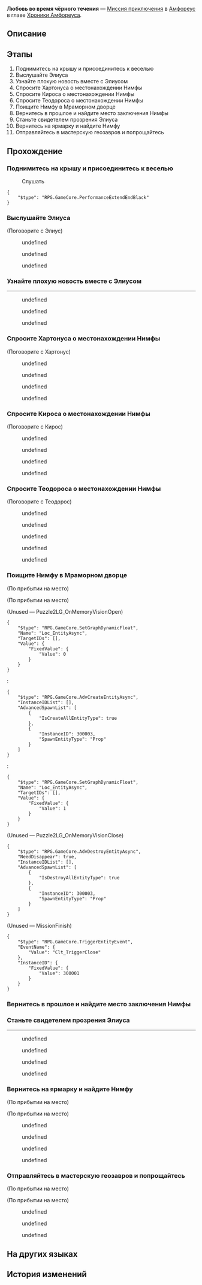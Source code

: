 {{Дополнить|Диалоги.}}
{{Миссия Инфобокс
|id              = 5000407
|Название        = 
|Изображение     = Миссия Любовь во время чёрного течения.png
|Тип             = Миссия приключения
|События         = 
|Глава           = Хроники Амфореуса
|Условия         = Завершена [[Миссия Освоения]] ''[[О серебряная колесница, мчись на тёмные земли]]''
|Персонажи       = Афрея; Кирос; Нимфа; Первопроходец; Подручный аристократа; Теодорос; Хартонус; Элиус
|СтартЛокация    = [[Амфореус]] — [[Вечный священный город Охема]]
|Мир             = Амфореус
|Предыдущая      = 
|Следующая       = 
|Награды         = Звёздный нефрит*10; Конденсированный эфир*2; Letters with Nympha*1 { text = Переписка с Нимфой }; Кредиты*5 000
}}
'''Любовь во время чёрного течения''' — [[Миссия приключения]] в [[Амфореус]] в главе [[Хроники Амфореуса]].

==Описание==
{{Описание|<!--официальное описание из Перекрёстка судеб-->}}

==Этапы==
# Поднимитесь на крышу и присоединитесь к веселью
# Выслушайте Элиуса
# Узнайте плохую новость вместе с Элиусом
# Спросите Хартонуса о местонахождении Нимфы
# Спросите Кироса о местонахождении Нимфы
# Спросите Теодороса о местонахождении Нимфы
# Поищите Нимфу в Мраморном дворце
# Вернитесь в прошлое и найдите место заключения Нимфы
# Станьте свидетелем прозрения Элиуса
# Вернитесь на ярмарку и найдите Нимфу
# Отправляйтесь в мастерскую геозавров и попрощайтесь

==Прохождение==
{{Дополнить}}

===Поднимитесь на крышу и присоединитесь к веселью===
{{Описание миссии|локация=Вечный священный город Охема|«Любовь - это тихий шёпот, который слышат лишь небеса». Вы стали случайным свидетелем тайного свидания влюблённой пары, и судя по их разговору, у них случилась какая-то размолвка...}}
{{Диалог Начало}}

:{{Диалог|?}} Слушать
<pre>{
	"$type": "RPG.GameCore.PerformanceExtendEndBlack"
}</pre>
:{{tx}}

{{Диалог Конец}}

===Выслушайте Элиуса===
{{Диалог Начало}}

;(Поговорите с Элиус)
:{{tx}}
<!--Unknown TalkSentence: 500047101-->
:{{Диалог|Arrow}} undefined
:<!--Unknown TalkSentence: 500047103-->
:<!--Unknown TalkSentence: 500047104-->
:<!--Unknown TalkSentence: 500047105-->
:<!--Unknown TalkSentence: 500047106-->
:<!--Unknown TalkSentence: 500047107-->
:<!--Unknown TalkSentence: 500047108-->
:<!--Unknown TalkSentence: 500047109-->
:<!--Unknown TalkSentence: 500047110-->
:<!--Unknown TalkSentence: 500047111-->
:<!--Unknown TalkSentence: 500047112-->
:{{Диалог|Arrow}} undefined
:<!--Unknown TalkSentence: 500047105-->
:<!--Unknown TalkSentence: 500047106-->
:<!--Unknown TalkSentence: 500047107-->
:<!--Unknown TalkSentence: 500047108-->
:<!--Unknown TalkSentence: 500047109-->
:<!--Unknown TalkSentence: 500047110-->
:<!--Unknown TalkSentence: 500047111-->
:<!--Unknown TalkSentence: 500047112-->
:{{Диалог|Arrow}} undefined
:<!--Unknown TalkSentence: 500047107-->
:<!--Unknown TalkSentence: 500047108-->
:<!--Unknown TalkSentence: 500047109-->
:<!--Unknown TalkSentence: 500047110-->
:<!--Unknown TalkSentence: 500047111-->
:<!--Unknown TalkSentence: 500047112-->
<!--Unknown TalkSentence: 500047107-->
<!--Unknown TalkSentence: 500047108-->
<!--Unknown TalkSentence: 500047109-->
<!--Unknown TalkSentence: 500047110-->
<!--Unknown TalkSentence: 500047111-->
<!--Unknown TalkSentence: 500047112-->

{{Диалог Конец}}

===Узнайте плохую новость вместе с Элиусом===
{{Диалог Начало}}
----
<!--Unknown TalkSentence: 500047201-->
<!--Unknown TalkSentence: 500047202-->
<!--Unknown TalkSentence: 500047203-->
<!--Unknown TalkSentence: 500047204-->
<!--Unknown TalkSentence: 500047205-->
:{{Диалог|Arrow}} undefined
:{{Диалог|Arrow}} undefined
:{{Диалог|Arrow}} undefined
{{Диалог Конец}}

===Спросите Хартонуса о местонахождении Нимфы===
{{Описание миссии|локация=Вечный священный город Охема|Друзья приходят на помощь в трудную минуту! Элиус решил расспросить продавцов на ярмарке. Возможно, если собрать воедино все зацепки, удастся увидеть полную картину.}}
{{Диалог Начало}}

;(Поговорите с Хартонус)
<!--Unknown TalkSentence: 500047301-->
:{{Диалог|Arrow}} undefined
<!--Unknown TalkSentence: 500047303-->
<!--Unknown TalkSentence: 500047304-->
:{{Диалог|Arrow}} undefined
:{{Диалог|Arrow}} undefined
:{{Диалог|Arrow}} undefined
<!--Unknown TalkSentence: 500047914-->
{{Диалог Конец}}

===Спросите Кироса о местонахождении Нимфы===
{{Диалог Начало}}

;(Поговорите с Кирос)
<!--Unknown TalkSentence: 500047401-->
:{{Диалог|Arrow}} undefined
<!--Unknown TalkSentence: 500047403-->
<!--Unknown TalkSentence: 500047404-->
<!--Unknown TalkSentence: 500047405-->
<!--Unknown TalkSentence: 500047406-->
:{{Диалог|Arrow}} undefined
:{{Диалог|Arrow}} undefined
:{{Диалог|Arrow}} undefined
<!--Unknown TalkSentence: 500047915-->
{{Диалог Конец}}

===Спросите Теодороса о местонахождении Нимфы===
{{Диалог Начало}}

;(Поговорите с Теодорос)
<!--Unknown TalkSentence: 500047501-->
:{{Диалог|Arrow}} undefined
<!--Unknown TalkSentence: 500047503-->
<!--Unknown TalkSentence: 500047504-->
<!--Unknown TalkSentence: 500047505-->
<!--Unknown TalkSentence: 500047506-->
<!--Unknown TalkSentence: 500047507-->
:{{Диалог|Arrow}} undefined
:{{Диалог|Arrow}} undefined
:{{Диалог|Arrow}} undefined
:{{Диалог|Arrow}} undefined
<!--Unknown TalkSentence: 500047916-->
{{Диалог Конец}}

===Поищите Нимфу в Мраморном дворце===
{{Описание миссии|локация=Вечный священный город Охема|Должен быть способ найти Нимфу в огромном Мраморном дворце.}}
{{Диалог Начало}}
;(По прибытии на место)

;(По прибытии на место)
<!--Unknown TalkSentence: 500047601-->
;(Unused &mdash; Puzzle2LG_OnMemoryVisionOpen)
<pre>{
	"$type": "RPG.GameCore.SetGraphDynamicFloat",
	"Name": "Loc_EntityAsync",
	"TargetIDs": [],
	"Value": {
		"FixedValue": {
			"Value": 0
		}
	}
}</pre>
:<pre>{
	"$type": "RPG.GameCore.AdvCreateEntityAsync",
	"InstanceIDList": [],
	"AdvancedSpawnList": [
		{
			"IsCreateAllEntityType": true
		},
		{
			"InstanceID": 300003,
			"SpawnEntityType": "Prop"
		}
	]
}</pre>
:<pre>{
	"$type": "RPG.GameCore.SetGraphDynamicFloat",
	"Name": "Loc_EntityAsync",
	"TargetIDs": [],
	"Value": {
		"FixedValue": {
			"Value": 1
		}
	}
}</pre>

;(Unused &mdash; Puzzle2LG_OnMemoryVisionClose)
<pre>{
	"$type": "RPG.GameCore.AdvDestroyEntityAsync",
	"NeedDisappear": true,
	"InstanceIDList": [],
	"AdvancedSpawnList": [
		{
			"IsDestroyAllEntityType": true
		},
		{
			"InstanceID": 300003,
			"SpawnEntityType": "Prop"
		}
	]
}</pre>

;(Unused &mdash; MissionFinish)
<pre>{
	"$type": "RPG.GameCore.TriggerEntityEvent",
	"EventName": {
		"Value": "Clt_TriggerClose"
	},
	"InstanceID": {
		"FixedValue": {
			"Value": 300001
		}
	}
}</pre>
{{Диалог Конец}}

===Вернитесь в прошлое и найдите место заключения Нимфы===
{{Диалог Начало}}
{{Диалог Конец}}

===Станьте свидетелем прозрения Элиуса===
{{Описание миссии|локация=Вечный священный город Охема|Юноша уверен, что ничто не остановит его на пути к любви.}}
{{Диалог Начало}}
----
:{{tx}}
<!--Unknown TalkSentence: 500047701-->
:{{Диалог|Arrow}} undefined
:{{Диалог|Arrow}} undefined
:{{Диалог|Arrow}} undefined
:{{Диалог|Arrow}} undefined
{{Диалог Конец}}

===Вернитесь на ярмарку и найдите Нимфу===
{{Диалог Начало}}
;(По прибытии на место)

;(По прибытии на место)
<!--Unknown TalkSentence: 500047801-->
<!--Unknown TalkSentence: 500047802-->
<!--Unknown TalkSentence: 500047803-->
<!--Unknown TalkSentence: 500047804-->
<!--Unknown TalkSentence: 500047805-->
:{{Диалог|Arrow}} undefined
:{{Диалог|Arrow}} undefined
:{{Диалог|Arrow}} undefined
:{{Диалог|Arrow}} undefined
{{Диалог Конец}}

===Отправляйтесь в мастерскую геозавров и попрощайтесь===
{{Описание миссии|локация=Вечный священный город Охема|История подходит к концу. Это будет счастливый конец или начнётся новая трагедия? Вы безмолвно молите о том, чтобы весы судьбы склонились к первому варианту.}}
{{Диалог Начало}}
;(По прибытии на место)

;(По прибытии на место)
<!--Unknown TalkSentence: 500047901-->
<!--Unknown TalkSentence: 500047902-->
<!--Unknown TalkSentence: 500047903-->
<!--Unknown TalkSentence: 500047904-->
:{{Диалог|Arrow}} undefined
:{{Диалог|Arrow}} undefined
:{{Диалог|Arrow}} undefined
{{Диалог Конец}}

==На других языках==
{{На других языках
|en   = Love in the Time of Black Tide
|zhs  = 黑潮时期的爱情
|zht  = 愛在黑潮蔓延時
|ja   = 暗黒の潮時代の愛
|ko   = 검은 물결 시대의 사랑
|es   = El amor en tiempos de la marea oscura
|fr   = L'amour au temps de la Marée noire
|ru   = Любовь во время чёрного течения
|th   = ความรักในช่วงคลื่นทมิฬ
|vi   = Tình Yêu Thời Kỳ Thủy Triều Đen
|de   = Die Liebe in den Zeiten der Schwarzen Flut
|id   = Cinta di Era Gelombang Hitam
|pt   = Amor nos Tempos da Maré Negra
}}

==История изменений==
{{История изменений|3.0}}
